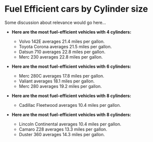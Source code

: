 # Fuel Efficient cars by Cylinder size

Some discussion about relevance would go here... 



-    **Here are the most fuel-efficient vehicles with 4 cylinders:**

     -    Volvo 142E averages 21.4 miles per gallon.
     -    Toyota Corona averages 21.5 miles per gallon.
     -    Datsun 710 averages 22.8 miles per gallon.
     -    Merc 230 averages 22.8 miles per gallon.


-    **Here are the most fuel-efficient vehicles with 6 cylinders:**

     -    Merc 280C averages 17.8 miles per gallon.
     -    Valiant averages 18.1 miles per gallon.
     -    Merc 280 averages 19.2 miles per gallon.


-    **Here are the most fuel-efficient vehicles with 8 cylinders:**

     -    Cadillac Fleetwood averages 10.4 miles per gallon.


-    **Here are the most fuel-efficient vehicles with 8 cylinders:**

     -    Lincoln Continental averages 10.4 miles per gallon.
     -    Camaro Z28 averages 13.3 miles per gallon.
     -    Duster 360 averages 14.3 miles per gallon.
